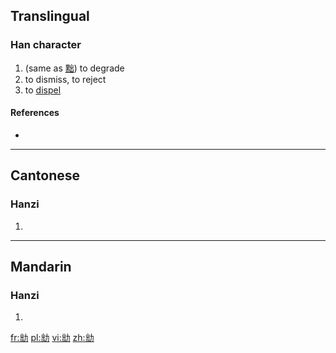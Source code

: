 ==Translingual==

===Han character===
{{Han char|rn=19|rad=力|as=05|sn=7|four=|canj=山山大尸 (UUKS)}}

# (same as [[黜]]) to degrade
# to dismiss, to reject
# to [[dispel]]

====References====
* {{Han ref|kx=0147.071|hdz=10369.081|uh=3518|ud=13592}}

----

==Cantonese==

===Hanzi===
{{yue-hanzi|jyut=|y=jeut1}}

# {{defn|Cantonese|sort=力05}}

----

==Mandarin==

===Hanzi===
{{cmn-hanzi|pin=[[chù]] ([[chu4]])|wg=ch'u<sup>4</sup>}}

# {{defn|Mandarin|sort=力05}}

[[fr:㔘]]
[[pl:㔘]]
[[vi:㔘]]
[[zh:㔘]]